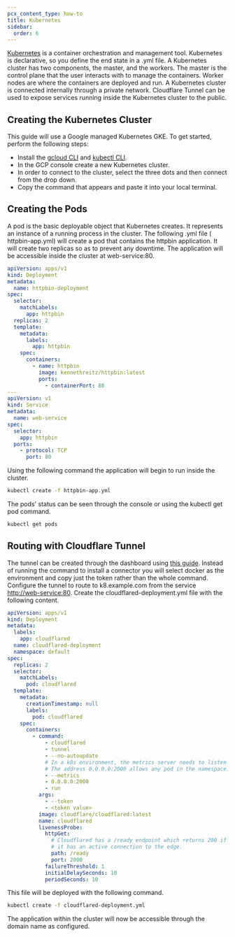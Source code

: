 ```yaml
---
pcx_content_type: how-to
title: Kubernetes
sidebar:
  order: 6
---
```


[Kubernetes](https://kubernetes.io/) is a container orchestration and management tool. Kubernetes is declarative, so you define the end state in a .yml file. A Kubernetes cluster has two components, the master, and the workers. The master is the control plane that the user interacts with to manage the containers. Worker nodes are where the containers are deployed and run. A Kubernetes cluster is connected internally through a private network. Cloudflare Tunnel can be used to expose services running inside the Kubernetes cluster to the public.

## Creating the Kubernetes Cluster

This guide will use a Google managed Kubernetes GKE.
To get started, perform the following steps:

- Install the [gcloud CLI](https://cloud.google.com/sdk/docs/install) and [kubectl CLI](https://cloud.google.com/kubernetes-engine/docs/how-to/cluster-access-for-kubectl).
- In the GCP console create a new Kubernetes cluster.
- In order to connect to the cluster, select the three dots and then connect from the drop down.
- Copy the command that appears and paste it into your local terminal.

## Creating the Pods

A pod is the basic deployable object that Kubernetes creates. It represents an instance of a running process in the cluster. The following .yml file ( httpbin-app.yml) will create a pod that contains the httpbin application. It will create two replicas so as to prevent any downtime. The application will be accessible inside the cluster at web-service:80.

```yaml
apiVersion: apps/v1
kind: Deployment
metadata:
  name: httpbin-deployment
spec:
  selector:
    matchLabels:
      app: httpbin
  replicas: 2
  template:
    metadata:
      labels:
        app: httpbin
    spec:
      containers:
        - name: httpbin
          image: kennethreitz/httpbin:latest
          ports:
            - containerPort: 80
---
apiVersion: v1
kind: Service
metadata:
  name: web-service
spec:
  selector:
    app: httpbin
  ports:
    - protocol: TCP
      port: 80
```

Using the following command the application will begin to run inside the cluster.

```sh
kubectl create -f httpbin-app.yml
```

The pods' status can be seen through the console or using the kubectl get pod command.

```sh
kubectl get pods
```

## Routing with Cloudflare Tunnel

The tunnel can be created through the dashboard using [this guide](/cloudflare-one/connections/connect-networks/get-started/create-remote-tunnel/). Instead of running the command to install a connector you will select docker as the environment and copy just the token rather than the whole command. Configure the tunnel to route to k8.example.com from the service [http://web-service:80](http://web-service:80). Create the cloudflared-deployment.yml file with the following content.

```yaml
apiVersion: apps/v1
kind: Deployment
metadata:
  labels:
    app: cloudflared
  name: cloudflared-deployment
  namespace: default
spec:
  replicas: 2
  selector:
    matchLabels:
      pod: cloudflared
  template:
    metadata:
      creationTimestamp: null
      labels:
        pod: cloudflared
    spec:
      containers:
        - command:
            - cloudflared
            - tunnel
            - --no-autoupdate
            # In a k8s environment, the metrics server needs to listen outside the pod it runs on.
            # The address 0.0.0.0:2000 allows any pod in the namespace.
            - --metrics
            - 0.0.0.0:2000
            - run
          args:
            - --token
            - <token value>
          image: cloudflare/cloudflared:latest
          name: cloudflared
          livenessProbe:
            httpGet:
              # Cloudflared has a /ready endpoint which returns 200 if and only if
              # it has an active connection to the edge.
              path: /ready
              port: 2000
            failureThreshold: 1
            initialDelaySeconds: 10
            periodSeconds: 10
```

This file will be deployed with the following command.

```sh
kubectl create -f cloudflared-deployment.yml
```

The application within the cluster will now be accessible through the domain name as configured.
